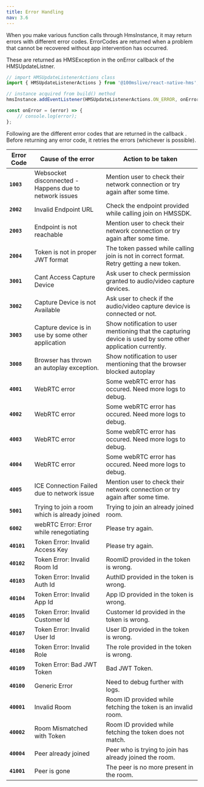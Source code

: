 ```yaml
---
title: Error Handling
nav: 3.6
---
```


When you make various function calls through HmsInstance, it may return errors with different error codes. ErrorCodes are returned when a problem that cannot be recovered without app intervention has occurred.

These are returned as HMSException in the onError callback of the HMSUpdateListner.

```js
// import HMSUpdateListenerActions class
import { HMSUpdateListenerActions } from '@100mslive/react-native-hms';

// instance acquired from build() method
hmsInstance.addEventListener(HMSUpdateListenerActions.ON_ERROR, onError);

const onError = (error) => {
    // console.log(error);
};
```

Following are the different error codes that are returned in the callback . Before returning any error code, it retries the errors (whichever is possible).

| Error Code  | Cause of the error                                     | Action to be taken                                                                                          |
| ----------- | ------------------------------------------------------ | ----------------------------------------------------------------------------------------------------------- |
| **`1003`**  | Websocket disconnected - Happens due to network issues | Mention user to check their network connection or try again after some time.                                |
| **`2002`**  | Invalid Endpoint URL                                   | Check the endpoint provided while calling join on HMSSDK.                                                   |
| **`2003`**  | Endpoint is not reachable                              | Mention user to check their network connection or try again after some time.                                |
| **`2004`**  | Token is not in proper JWT format                      | The token passed while calling join is not in correct format. Retry getting a new token.                    |
| **`3001`**  | Cant Access Capture Device                             | Ask user to check permission granted to audio/video capture devices.                                        |
| **`3002`**  | Capture Device is not Available                        | Ask user to check if the audio/video capture device is connected or not.                                    |
| **`3003`**  | Capture device is in use by some other application     | Show notification to user mentioning that the capturing device is used by some other application currently. |
| **`3008`**  | Browser has thrown an autoplay exception.              | Show notification to user mentioning that the browser blocked autoplay                                      |
| **`4001`**  | WebRTC error                                           | Some webRTC error has occured. Need more logs to debug.                                                     |
| **`4002`**  | WebRTC error                                           | Some webRTC error has occured. Need more logs to debug.                                                     |
| **`4003`**  | WebRTC error                                           | Some webRTC error has occured. Need more logs to debug.                                                     |
| **`4004`**  | WebRTC error                                           | Some webRTC error has occured. Need more logs to debug.                                                     |
| **`4005`**  | ICE Connection Failed due to network issue             | Mention user to check their network connection or try again after some time.                                |
| **`5001`**  | Trying to join a room which is already joined          | Trying to join an already joined room.                                                                      |
| **`6002`**  | webRTC Error: Error while renegotiating                | Please try again.                                                                                           |
| **`40101`** | Token Error: Invalid Access Key                        | Please try again.                                                                                           |
| **`40102`** | Token Error: Invalid Room Id                           | RoomID provided in the token is wrong.                                                                      |
| **`40103`** | Token Error: Invalid Auth Id                           | AuthID provided in the token is wrong.                                                                      |
| **`40104`** | Token Error: Invalid App Id                            | App ID provided in the token is wrong.                                                                      |
| **`40105`** | Token Error: Invalid Customer Id                       | Customer Id provided in the token is wrong.                                                                 |
| **`40107`** | Token Error: Invalid User Id                           | User ID provided in the token is wrong.                                                                     |
| **`40108`** | Token Error: Invalid Role                              | The role provided in the token is wrong.                                                                    |
| **`40109`** | Token Error: Bad JWT Token                             | Bad JWT Token.                                                                                              |
| **`40100`** | Generic Error                                          | Need to debug further with logs.                                                                            |
| **`40001`** | Invalid Room                                           | Room ID provided while fetching the token is an invalid room.                                               |
| **`40002`** | Room Mismatched with Token                             | Room ID provided while fetching the token does not match.                                                   |
| **`40004`** | Peer already joined                                    | Peer who is trying to join has already joined the room.                                                     |
| **`41001`** | Peer is gone                                           | The peer is no more present in the room.                                                                    |
